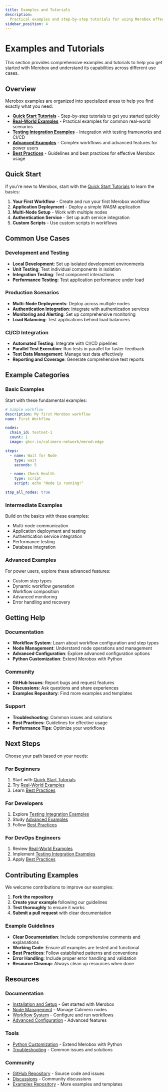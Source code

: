 ```yaml
---
title: Examples and Tutorials
description:
  Practical examples and step-by-step tutorials for using Merobox effectively.
sidebar_position: 4
---
```


# Examples and Tutorials

This section provides comprehensive examples and tutorials to help you get
started with Merobox and understand its capabilities across different use cases.

## Overview

Merobox examples are organized into specialized areas to help you find exactly
what you need:

- **[Quick Start Tutorials](./quick-start-tutorials)** - Step-by-step tutorials
  to get you started quickly
- **[Real-World Examples](./real-world-examples)** - Practical examples for
  common real-world scenarios
- **[Testing Integration Examples](./testing-integration-examples)** -
  Integration with testing frameworks and CI/CD
- **[Advanced Examples](./advanced-examples)** - Complex workflows and advanced
  features for power users
- **[Best Practices](./best-practices)** - Guidelines and best practices for
  effective Merobox usage

## Quick Start

If you're new to Merobox, start with the
[Quick Start Tutorials](./quick-start-tutorials) to learn the basics:

1. **Your First Workflow** - Create and run your first Merobox workflow
2. **Application Deployment** - Deploy a simple WASM application
3. **Multi-Node Setup** - Work with multiple nodes
4. **Authentication Service** - Set up auth service integration
5. **Custom Scripts** - Use custom scripts in workflows

## Common Use Cases

### Development and Testing

- **Local Development**: Set up isolated development environments
- **Unit Testing**: Test individual components in isolation
- **Integration Testing**: Test component interactions
- **Performance Testing**: Test application performance under load

### Production Scenarios

- **Multi-Node Deployments**: Deploy across multiple nodes
- **Authentication Integration**: Integrate with authentication services
- **Monitoring and Alerting**: Set up comprehensive monitoring
- **Load Balancing**: Test applications behind load balancers

### CI/CD Integration

- **Automated Testing**: Integrate with CI/CD pipelines
- **Parallel Test Execution**: Run tests in parallel for faster feedback
- **Test Data Management**: Manage test data effectively
- **Reporting and Coverage**: Generate comprehensive test reports

## Example Categories

### Basic Examples

Start with these fundamental examples:

```yaml
# Simple workflow
description: My first Merobox workflow
name: First Workflow

nodes:
  chain_id: testnet-1
  count: 1
  image: ghcr.io/calimero-network/merod:edge

steps:
  - name: Wait for Node
    type: wait
    seconds: 5

  - name: Check Health
    type: script
    script: echo "Node is running!"

stop_all_nodes: true
```

### Intermediate Examples

Build on the basics with these examples:

- Multi-node communication
- Application deployment and testing
- Authentication service integration
- Performance testing
- Database integration

### Advanced Examples

For power users, explore these advanced features:

- Custom step types
- Dynamic workflow generation
- Workflow composition
- Advanced monitoring
- Error handling and recovery

## Getting Help

### Documentation

- **Workflow System**: Learn about workflow configuration and step types
- **Node Management**: Understand node operations and management
- **Advanced Configuration**: Explore advanced configuration options
- **Python Customization**: Extend Merobox with Python

### Community

- **GitHub Issues**: Report bugs and request features
- **Discussions**: Ask questions and share experiences
- **Examples Repository**: Find more examples and templates

### Support

- **Troubleshooting**: Common issues and solutions
- **Best Practices**: Guidelines for effective usage
- **Performance Tips**: Optimize your workflows

## Next Steps

Choose your path based on your needs:

### For Beginners

1. Start with [Quick Start Tutorials](./quick-start-tutorials)
2. Try [Real-World Examples](./real-world-examples)
3. Learn [Best Practices](./best-practices)

### For Developers

1. Explore [Testing Integration Examples](./testing-integration-examples)
2. Study [Advanced Examples](./advanced-examples)
3. Follow [Best Practices](./best-practices)

### For DevOps Engineers

1. Review [Real-World Examples](./real-world-examples)
2. Implement [Testing Integration Examples](./testing-integration-examples)
3. Apply [Best Practices](./best-practices)

## Contributing Examples

We welcome contributions to improve our examples:

1. **Fork the repository**
2. **Create your example** following our guidelines
3. **Test thoroughly** to ensure it works
4. **Submit a pull request** with clear documentation

### Example Guidelines

- **Clear Documentation**: Include comprehensive comments and explanations
- **Working Code**: Ensure all examples are tested and functional
- **Best Practices**: Follow established patterns and conventions
- **Error Handling**: Include proper error handling and validation
- **Resource Cleanup**: Always clean up resources when done

## Resources

### Documentation

- [Installation and Setup](./installation) - Get started with Merobox
- [Node Management](./node-management) - Manage Calimero nodes
- [Workflow System](./workflows) - Configure and run workflows
- [Advanced Configuration](./advanced-configuration) - Advanced features

### Tools

- [Python Customization](./python-customization) - Extend Merobox with Python
- [Troubleshooting](./troubleshooting) - Common issues and solutions

### Community

- [GitHub Repository](https://github.com/calimero-network/merobox) - Source code
  and issues
- [Discussions](https://github.com/calimero-network/merobox/discussions) -
  Community discussions
- [Examples Repository](https://github.com/calimero-network/merobox-examples) -
  More examples and templates

